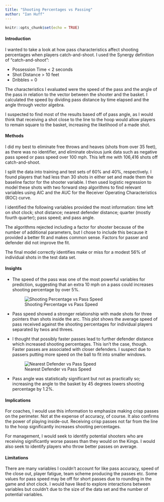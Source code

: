 ```yaml
---
title: "Shooting Percentages vs Passing"
author: "Ian Huff"
---
```


```r
knitr::opts_chunk$set(echo = TRUE)
```
#### Introduction

I wanted to take a look at how pass characteristics affect shooting percentages when players catch-and-shoot. I used the Synergy definition of "catch-and-shoot":  

- Possession Time < 2 seconds  
- Shot Distance > 10 feet  
- Dribbles = 0  

The characteristics I evaluated were the speed of the pass and the angle of the pass in relation to the vector between the shooter and the basket. I calculated the speed by dividing pass distance by time elapsed and the angle through vector algebra. 

I suspected to find most of the results based off of pass angle, as I would think that receiving a shot close to the line to the hoop would allow players to remain square to the basket, increasing the likelihood of a made shot.  

#### Methods  

I did my best to eliminate free throws and heaves (shots from over 35 feet), as there was no identifier, and eliminate obvious junk data such as negative pass speed or pass speed over 100 mph. This left me with 106,416 shots off catch-and-shoot.

I split the data into training and test sets of 60% and 40%, respectively. I found players that had less than 30 shots in either set and made them the baseline factor for the shooter variable. I then used logistic regression to model these shots with two forward step algorithms to find relevant variables using AIC and the AUC for the Receiver Operating Characteristics (ROC) curve.

I identified the following variables provided the most information: time left on shot clock; shot distance; nearest defender distance; quarter (mostly fourth quarter); pass speed; and pass angle.  

The algorithms rejected including a factor for shooter because of the number of additional parameters, but I chose to include this because it provided a better fit and makes common sense. Factors for passer and defender did not improve the fit.

The final model correctly identifies make or miss for a modest 56% of individual shots in the test data set. 

#### Insights  

* The speed of the pass was one of the most powerful variables for prediction, suggesting that an extra 10 mph on a pass could increases shooting percentage by over 5%.   

  ![Shooting Percentage vs Pass Speed](https://github.com/thepufferfish/test/blob/master/fg_vs_pass_speed.png?raw=true)  

* Pass speed showed a stronger relationship with made shots for three pointers than shots inside the arc. This plot shows the average speed of pass received against the shooting percentages for individual players separated by twos and threes.  

* I thought that possibly faster passes lead to further defender distance which increased shooting percentages. This isn't the case, though. Faster passes are associated with closer defenders. I suspect due to passers putting more speed on the ball to fit into smaller windows.  

  ![Nearest Defender vs Pass Speed](https://github.com/thepufferfish/test/blob/master/ndd_vs_pass_speed.png?raw=true)  

* Pass angle was statistically significant but not as practically so; increasing the angle to the basket by 45 degrees lowers shooting percentage by 1.2%.  

#### Implications  

For coaches, I would use this information to emphasize making crisp passes on the perimeter. Not at the expense of accuracy, of course. It also confirms the power of playing inside-out. Receiving crisp passes not far from the line to the hoop significantly increases shooting percentages.  

For management, I would seek to identify potential shooters who are receiving significantly worse passes than they would on the Kings. I would also seek to identify players who throw better passes on average.  

#### Limitations  

There are many variables I couldn't account for like pass accuracy, speed of the close out, player fatigue, team scheme producing the passes etc. Some values for pass speed may be off for short passes due to rounding in the game and shot clock. I would have liked to explore interactions between variables but couldn't due to the size of the data set and the number of potential variables.  